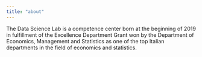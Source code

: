 ```yaml
---
title: "about"
---
```


The Data Science Lab is a competence center born at the beginning of 2019 in fulfillment of the Excellence Department Grant won by the Department of Economics, Management and Statistics as one of the top Italian departments in the field of economics and statistics.